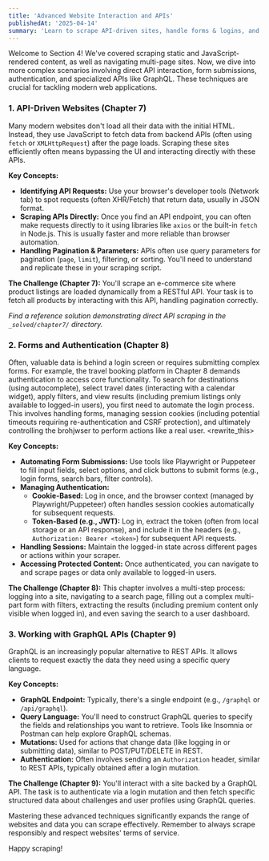 ```yaml
---
title: 'Advanced Website Interaction and APIs'
publishedAt: '2025-04-14'
summary: 'Learn to scrape API-driven sites, handle forms & logins, and interact with GraphQL endpoints.'
---
```


Welcome to Section 4! We've covered scraping static and JavaScript-rendered content, as well as navigating multi-page sites. Now, we dive into more complex scenarios involving direct API interaction, form submissions, authentication, and specialized APIs like GraphQL. These techniques are crucial for tackling modern web applications.

### 1. API-Driven Websites (Chapter 7)

Many modern websites don't load all their data with the initial HTML. Instead, they use JavaScript to fetch data from backend APIs (often using `fetch` or `XMLHttpRequest`) after the page loads. Scraping these sites efficiently often means bypassing the UI and interacting directly with these APIs.

**Key Concepts:**

*   **Identifying API Requests:** Use your browser's developer tools (Network tab) to spot requests (often XHR/Fetch) that return data, usually in JSON format.
*   **Scraping APIs Directly:** Once you find an API endpoint, you can often make requests directly to it using libraries like `axios` or the built-in `fetch` in Node.js. This is usually faster and more reliable than browser automation.
*   **Handling Pagination & Parameters:** APIs often use query parameters for pagination (`page`, `limit`), filtering, or sorting. You'll need to understand and replicate these in your scraping script.

**The Challenge (Chapter 7):** You'll scrape an e-commerce site where product listings are loaded dynamically from a RESTful API. Your task is to fetch all products by interacting with this API, handling pagination correctly.

*Find a reference solution demonstrating direct API scraping in the `_solved/chapter7/` directory.*

### 2. Forms and Authentication (Chapter 8)

Often, valuable data is behind a login screen or requires submitting complex forms. For example, the travel booking platform in Chapter 8 demands authentication to access core functionality. To search for destinations (using autocomplete), select travel dates (interacting with a calendar widget), apply filters, and view results (including premium listings only available to logged-in users), you first need to automate the login process. This involves handling forms, managing session cookies (including potential timeouts requiring re-authentication and CSRF protection), and ultimately controlling the brohjwser to perform actions like a real user.
<rewrite_this>

**Key Concepts:**

*   **Automating Form Submissions:** Use tools like Playwright or Puppeteer to fill input fields, select options, and click buttons to submit forms (e.g., login forms, search bars, filter controls).
*   **Managing Authentication:**
    *   **Cookie-Based:** Log in once, and the browser context (managed by Playwright/Puppeteer) often handles session cookies automatically for subsequent requests.
    *   **Token-Based (e.g., JWT):** Log in, extract the token (often from local storage or an API response), and include it in the headers (e.g., `Authorization: Bearer <token>`) for subsequent API requests.
*   **Handling Sessions:** Maintain the logged-in state across different pages or actions within your scraper.
*   **Accessing Protected Content:** Once authenticated, you can navigate to and scrape pages or data only available to logged-in users.

**The Challenge (Chapter 8):** This chapter involves a multi-step process: logging into a site, navigating to a search page, filling out a complex multi-part form with filters, extracting the results (including premium content only visible when logged in), and even saving the search to a user dashboard.

### 3. Working with GraphQL APIs (Chapter 9)

GraphQL is an increasingly popular alternative to REST APIs. It allows clients to request exactly the data they need using a specific query language.

**Key Concepts:**

*   **GraphQL Endpoint:** Typically, there's a single endpoint (e.g., `/graphql` or `/api/graphql`).
*   **Query Language:** You'll need to construct GraphQL queries to specify the fields and relationships you want to retrieve. Tools like Insomnia or Postman can help explore GraphQL schemas.
*   **Mutations:** Used for actions that change data (like logging in or submitting data), similar to POST/PUT/DELETE in REST.
*   **Authentication:** Often involves sending an `Authorization` header, similar to REST APIs, typically obtained after a login mutation.

**The Challenge (Chapter 9):** You'll interact with a site backed by a GraphQL API. The task is to authenticate via a login mutation and then fetch specific structured data about challenges and user profiles using GraphQL queries.

Mastering these advanced techniques significantly expands the range of websites and data you can scrape effectively. Remember to always scrape responsibly and respect websites' terms of service.

Happy scraping!

